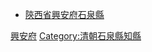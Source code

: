 *[[陝西省_(清)|陝西省]][[興安府|興安府]][[石泉縣|石泉縣]]
[[Category:清朝陝西知縣|興安府]]
[[Category:清朝石泉縣知縣|Category:清朝石泉縣知縣]]